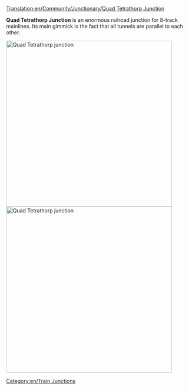 [[Translation:en/Community/Junctionary/Quad Tetrathorp Junction]]

{{en/Junctionsmenu}}

'''Quad Tetrathorp Junction''' is an enormous railroad junction for 8-track mainlines. Its main gimmick is the fact that all tunnels are parallel to each other.

[[File:en/Quad Tetrathorp Junction.png|left|thumb|450px|Quad Tetrathorp junction]][[File:en/Quad Tetrathorp Junction 2.png|left|thumb|450px|Quad Tetrathorp junction]]

{{en/Junction Criteria|High|4|1|0|2.5|1|1|1|1|0|0|3||Broken down trains only affect the one track.|
* Can handle large amount of traffic.
}}

[[Category:en/Train Junctions]]